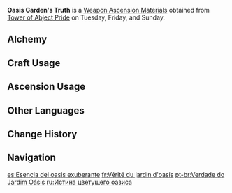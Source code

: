 {{Item Infobox
|id          = 114044
|image       = Item Oasis Garden's Truth.png
|type        = Weapon Ascension Materials
|group       = Oasis Gardens
|invCategory = Character Development Items
|quality     = 5
|description = "Who would worship a departed god?"<br />The [[Goddess of Flowers|Lord of Flowers]] was once in alliance with two other gods. Apart from wisdom and power, she also brought mercy and joy to her people.<br />Just as the earth needs more than the burning sunshine and pouring rain, to the people of the Lord of Flowers, joy and love, singing and music, and wine and extravagance were just as vital as strength and sensibility.<br />It is said that flowers blossom so that they may enjoy a spectacular death, and that death was precisely the wholehearted pursuit of the Lord of Flowers — for death adds bitterness to lost joy, and intensifies with time across endless memories.<br />The ignorant [[Scarlet King|Lord of Deserts]] was never aware of her reasoning. He only reveled in her immense charm and grace — and as misguided as such fervent affections might be, they were well within the calculations of the Lord of Flowers.
|day1        = Tuesday
|day2        = Friday
|day3        = Sunday
|source1     = Tower of Abject Pride
|source2     = [[Crafting]]
}}
'''Oasis Garden's Truth''' is a [[Weapon Ascension Materials]] obtained from [[Tower of Abject Pride]] on Tuesday, Friday, and Sunday.

==Alchemy==
{{Recipe
|type = Crafting
|Oasis Garden's Mourning = 3
|Mora = 1,075
|sort = Oasis Garden's Mourning;Mora
}}

==Craft Usage==
{{Craft Usage}}

==Ascension Usage==
{{Ascension Usage}}

==Other Languages==
{{Other Languages
|en      = Oasis Garden's Truth
|zhs     = 绿洲花园的真谛
|zhs_rm  = Lǜzhōu Huāyuán de Zhēndì
|zht     = 綠洲花園的真諦
|zht_rm  = Lǜzhōu Huāyuán de Zhēndì
|zh_tl   = 
|ja      = オアシスガーデンの真諦
|ja_rm   = Oashisu Gaaden no Shintai
|ja_tl   = Oasis Garden's Ultimate Truth
|ko      = 오아시스 화원의 진리
|ko_rm   = Oasiseu Hwawon-ui Jinri
|ko_tl   = Truth of the Oasis Flower Bed
|es      = Esencia del oasis exuberante
|es_tl   = Essence of the Exuberant Oasis
|fr      = Vérité du jardin d'oasis
|fr_tl   = Truth of the Oasis Garden
|ru      = Истина цветущего оазиса
|ru_tl   = Flowering Oasis's Truth
|th      = Oasis Garden's Truth
|vi      = Chân Lý Vườn Hoa Ốc Đảo
|vi_tl   = 
|de      = Wahrheit der Oase der blühenden Blumen
|de_tl   = Truth of the Oasis of Blooming Flowers
|id      = Oasis Garden's Truth
|pt      = Verdade do Jardim Oásis
|pt_tl   = 
|tr      = Vaha Bahçesi Gerçeği
|tr_tl   = 
|it      = Verità del giardino dell'oasi
|it_tl   = 
}}

==Change History==
{{Change History|3.0}}

==Navigation==
{{Development Item Navbox|Weapon Materials}}

[[es:Esencia del oasis exuberante]]
[[fr:Vérité du jardin d'oasis]]
[[pt-br:Verdade do Jardim Oásis]]
[[ru:Истина цветущего оазиса]]